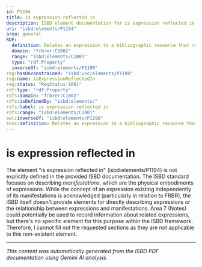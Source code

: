 ```yaml
---
id: P1194
title: is expression reflected in
description: ISBD element documentation for is expression reflected in
uri: "isbd:elements/P1194"
area: general
RDF:
  definition: Relates an expression to a bibliographic resource that reflects it.
  domain: "frbrer:C1002"
  range: "isbd:elements/C2001"
  type: "rdf:Property"
  inverseOf: "isbd:elements/P1190"
reg:hasUnconstrained: "isbd:unc/elements/P1194"
reg:name: isExpressionReflectedIn
reg:status: "RegStatus:1001"
rdf:type: "rdf:Property"
rdfs:domain: "frbrer:C1002"
rdfs:isDefinedBy: "isbd:elements/"
rdfs:label: is expression reflected in
rdfs:range: "isbd:elements/C2001"
owl:inverseOf: "isbd:elements/P1190"
skos:definition: Relates an expression to a bibliographic resource that reflects it.
---
```

# is expression reflected in

The element "is expression reflected in" (isbd:elements/P1194) is not explicitly defined in the provided ISBD documentation. The ISBD standard focuses on describing *manifestations*, which are the physical embodiments of expressions.  While the concept of an expression existing independently of its manifestations is acknowledged (particularly in relation to FRBR), the ISBD itself doesn't provide elements for directly describing expressions or the relationship between expressions and manifestations.  Area 7 (Notes) could potentially be used to record information about related expressions, but there's no specific element for this purpose within the ISBD framework.  Therefore, I cannot fill out the requested sections as they are not applicable to this non-existent element.


---

*This content was automatically generated from the ISBD PDF documentation using Gemini AI analysis.*
